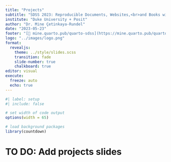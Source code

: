 ```yaml
---
title: "Projects"
subtitle: "SDSS 2023: Reproducible Documents, Websites,<br>and Books with Quarto"
institute: "Duke University + Posit"
author: "Dr. Mine Çetinkaya-Rundel"
date: "2023-05-23"
footer: "[🔗 mine.quarto.pub/quarto-sdss](https://mine.quarto.pub/quarto-sdss)"
logo: "../images/logo.png"
format:
  revealjs:
    theme: ../style/slides.scss
    transition: fade
    slide-number: true
    chalkboard: true
editor: visual
execute:
  freeze: auto
  echo: true
---
```


```r
#| label: setup
#| include: false

# set width of code output
options(width = 65)

# load background packages
library(countdown)
```

# TO DO: Add projects slides
